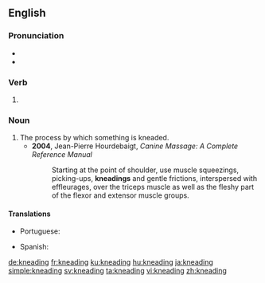 ==English==
{{Wikipedia}}

===Pronunciation===
* {{IPA|/ˈniːdɪŋ/|lang=en}}
* {{homophones|needing|lang=en}}

===Verb===
{{head|en|present participle}}

# {{present participle of|knead|lang=en|nocat=1}}

===Noun===
{{en-noun}}

# The process by which something is kneaded.
#* '''2004''', Jean-Pierre Hourdebaigt, ''Canine Massage: A Complete Reference Manual''
#*: Starting at the point of shoulder, use muscle squeezings, picking-ups, '''kneadings''' and gentle frictions, interspersed with effleurages, over the triceps muscle as well as the fleshy part of the flexor and extensor muscle groups.

====Translations====
{{trans-top|the process of kneading}}
* Portuguese: {{t+|pt|sova|f}}
{{trans-mid}}
* Spanish: {{t+|es|amasado|m}}
{{trans-bottom}}

[[de:kneading]]
[[fr:kneading]]
[[ku:kneading]]
[[hu:kneading]]
[[ja:kneading]]
[[simple:kneading]]
[[sv:kneading]]
[[ta:kneading]]
[[vi:kneading]]
[[zh:kneading]]